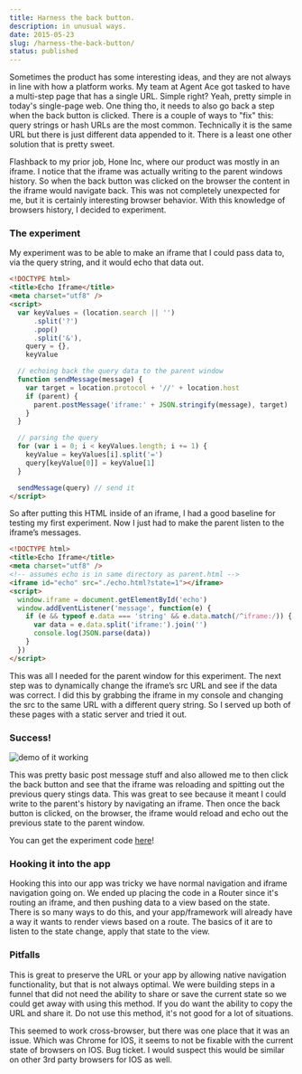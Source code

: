 ```yaml
---
title: Harness the back button.
description: in unusual ways.
date: 2015-05-23
slug: /harness-the-back-button/
status: published
---
```


Sometimes the product has some interesting ideas, and they are not always in line with how a platform works. My team at Agent Ace got tasked to have a multi-step page that has a single URL. Simple right? Yeah, pretty simple in today's single-page web. One thing tho, it needs to also go back a step when the back button is clicked. There is a couple of ways to "fix" this: query strings or hash URLs are the most common. Technically it is the same URL but there is just different data appended to it. There is a least one other solution that is pretty sweet.

Flashback to my prior job, Hone Inc, where our product was mostly in an iframe. I notice that the iframe was actually writing to the parent windows history. So when the back button was clicked on the browser the content in the iframe would navigate back. This was not completely unexpected for me, but it is certainly interesting browser behavior. With this knowledge of browsers history, I decided to experiment.

### The experiment

My experiment was to be able to make an iframe that I could pass data to, via the query string, and it would echo that data out.

```html
<!DOCTYPE html>
<title>Echo Iframe</title>
<meta charset="utf8" />
<script>
  var keyValues = (location.search || '')
      .split('?')
      .pop()
      .split('&'),
    query = {},
    keyValue

  // echoing back the query data to the parent window
  function sendMessage(message) {
    var target = location.protocol + '//' + location.host
    if (parent) {
      parent.postMessage('iframe:' + JSON.stringify(message), target)
    }
  }

  // parsing the query
  for (var i = 0; i < keyValues.length; i += 1) {
    keyValue = keyValues[i].split('=')
    query[keyValue[0]] = keyValue[1]
  }

  sendMessage(query) // send it
</script>
```

So after putting this HTML inside of an iframe, I had a good baseline for testing my first experiment. Now I just had to make the parent listen to the iframe’s messages.

```html
<!DOCTYPE html>
<title>Echo Iframe</title>
<meta charset="utf8" />
<!-- assumes echo is in same directory as parent.html -->
<iframe id="echo" src="./echo.html?state=1"></iframe>
<script>
  window.iframe = document.getElementById('echo')
  window.addEventListener('message', function(e) {
    if (e && typeof e.data === 'string' && e.data.match(/^iframe:/)) {
      var data = e.data.split('iframe:').join('')
      console.log(JSON.parse(data))
    }
  })
</script>
```

This was all I needed for the parent window for this experiment. The next step was to dynamically change the iframe’s src URL and see if the data was correct. I did this by grabbing the iframe in my console and changing the src to the same URL with a different query string. So I served up both of these pages with a static server and tried it out.

### Success!

![demo of it working](./success.gif)

This was pretty basic post message stuff and also allowed me to then click the back button and see that the iframe was reloading and spitting out the previous query stings data. This was great to see because it meant I could write to the parent's history by navigating an iframe. Then once the back button is clicked, on the browser, the iframe would reload and echo out the previous state to the parent window.

You can get the experiment code [here](https://github.com/jcblw/iframe-navigation-demo)!

### Hooking it into the app

Hooking this into our app was tricky we have normal navigation and iframe navigation going on. We ended up placing the code in a Router since it's routing an iframe, and then pushing data to a view based on the state. There is so many ways to do this, and your app/framework will already have a way it wants to render views based on a route. The basics of it are to listen to the state change, apply that state to the view.

### Pitfalls

This is great to preserve the URL or your app by allowing native navigation functionality, but that is not always optimal. We were building steps in a funnel that did not need the ability to share or save the current state so we could get away with using this method. If you do want the ability to copy the URL and share it. Do not use this method, it's not good for a lot of situations.

This seemed to work cross-browser, but there was one place that it was an issue. Which was Chrome for IOS, it seems to not be fixable with the current state of browsers on IOS. Bug ticket. I would suspect this would be similar on other 3rd party browsers for IOS as well.
